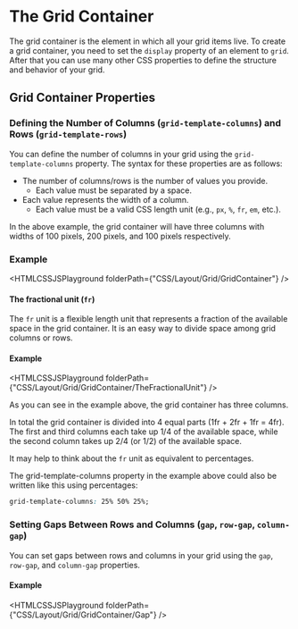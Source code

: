 
# The Grid Container
The grid container is the element in which all your grid items live. To create a grid container, you need to set the `display` property of an element to `grid`. 
After that you can use many other CSS properties to define the structure and behavior of your grid.

## Grid Container Properties

### Defining the Number of Columns (`grid-template-columns`) and Rows (`grid-template-rows`)

You can define the number of columns in your grid using the `grid-template-columns` property. The syntax for these properties are as follows:

- The number of columns/rows is the number of values you provide.
    - Each value must be separated by a space.
- Each value represents the width of a column.
    - Each value must be a valid CSS length unit (e.g., `px`, `%`, `fr`, `em`, etc.).

In the above example, the grid container will have three columns with widths of 100 pixels, 200 pixels, and 100 pixels respectively.

### Example
<HTMLCSSJSPlayground folderPath={"CSS/Layout/Grid/GridContainer"} />


#### The fractional unit (`fr`)
The `fr` unit is a flexible length unit that represents a fraction of the available space in the grid container. It is an easy way to divide space among grid columns or rows.


#### Example
<HTMLCSSJSPlayground folderPath={"CSS/Layout/Grid/GridContainer/TheFractionalUnit"} />

As you can see in the example above, the grid container has three columns.

In total the grid container is divided into 4 equal parts (1fr + 2fr + 1fr = 4fr). The first and third columns each take up 1/4 of the available space, while the second column takes up 2/4 (or 1/2) of the available space.

It may help to think about the `fr` unit as equivalent to percentages.

The grid-template-columns property in the example above could also be written like this using percentages:

```css
grid-template-columns: 25% 50% 25%;
```

### Setting Gaps Between Rows and Columns (`gap`, `row-gap`, `column-gap`)
You can set gaps between rows and columns in your grid using the `gap`, `row-gap`, and `column-gap` properties.
#### Example
<HTMLCSSJSPlayground folderPath={"CSS/Layout/Grid/GridContainer/Gap"} />





